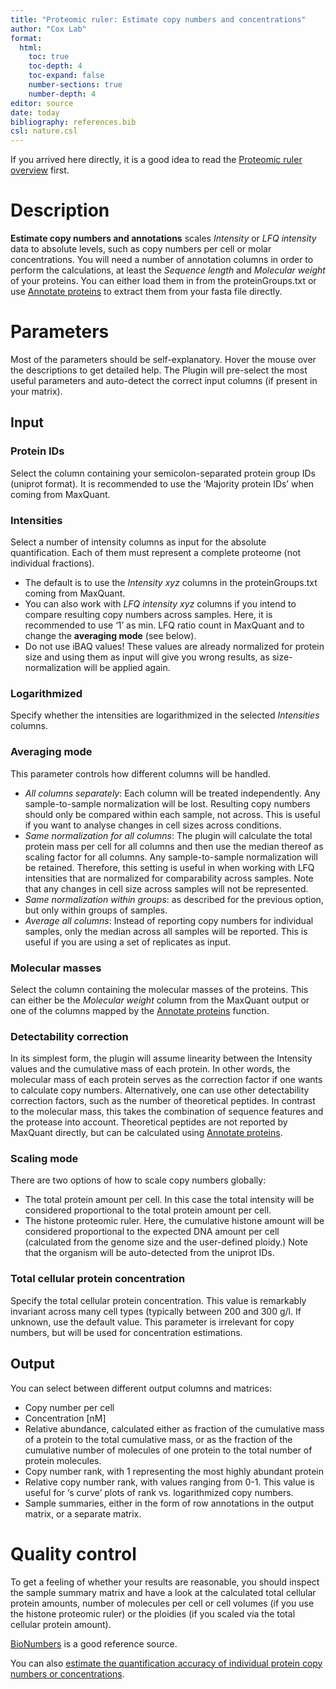 ```yaml
---
title: "Proteomic ruler: Estimate copy numbers and concentrations"
author: "Cox Lab"
format: 
  html:
    toc: true
    toc-depth: 4
    toc-expand: false
    number-sections: true
    number-depth: 4
editor: source
date: today
bibliography: references.bib
csl: nature.csl
---
```



If you arrived here directly, it is a good idea to read the [Proteomic ruler overview](proteomicruler.html) first.

# Description

**Estimate copy numbers and annotations** scales _Intensity_ or _LFQ intensity_ data to absolute levels, such as copy numbers per cell or molar concentrations.
You will need a number of annotation columns in order to perform the calculations, at least the _Sequence length_ and _Molecular weight_ of your proteins. You can either load them in from the proteinGroups.txt or use [Annotate proteins](annotateproteins.html) to extract them from your fasta file directly.

# Parameters

Most of the parameters should be self-explanatory. Hover the mouse over the descriptions to get detailed help. The Plugin will pre-select the most useful parameters and auto-detect the correct input columns (if present in your matrix).

## Input

### Protein IDs

Select the column containing your semicolon-separated protein group IDs (uniprot format). It is recommended to use the 'Majority protein IDs' when coming from MaxQuant.

### Intensities

Select a number of intensity columns as input for the absolute quantification. Each of them must represent a complete proteome (not individual fractions).

* The default is to use the _Intensity xyz_ columns in the proteinGroups.txt coming from MaxQuant.
* You can also work with _LFQ intensity xyz_ columns if you intend to compare resulting copy numbers across samples. Here, it is recommended to use '1' as min. LFQ ratio count in MaxQuant and to change the **averaging mode** (see below).
* Do not use iBAQ values! These values are already normalized for protein size and using them as input will give you wrong results, as size-normalization will be applied again.

### Logarithmized

Specify whether the intensities are logarithmized in the selected _Intensities_ columns.

### Averaging mode

This parameter controls how different columns will be handled.

* _All columns separately_: Each column will be treated independently. Any sample-to-sample normalization will be lost. Resulting copy numbers should only be compared within each sample, not across. This is useful if you want to analyse changes in cell sizes across conditions.
* _Same normalization for all columns_: The plugin will calculate the total protein mass per cell for all columns and then use the median thereof as scaling factor for all columns. Any sample-to-sample normalization will be retained. Therefore, this setting is useful in when working with LFQ intensities that are normalized for comparability across samples. Note that any changes in cell size across samples will not be represented.
* _Same normalization within groups_: as described for the previous option, but only within groups of samples.
* _Average all columns_: Instead of reporting copy numbers for individual samples, only the median across all samples will be reported. This is useful if you are using a set of replicates as input.

### Molecular masses

Select the column containing the molecular masses of the proteins. This can either be the _Molecular weight_ column from the MaxQuant output or one of the columns mapped by the [Annotate proteins](annotateproteins.html) function.

### Detectability correction

In its simplest form, the plugin will assume linearity between the Intensity values and the cumulative mass of each protein. In other words, the molecular mass of each protein serves as the correction factor if one wants to calculate copy numbers. Alternatively, one can use other detectability correction factors, such as the number of theoretical peptides. In contrast to the molecular mass, this takes the combination of sequence features and the protease into account.
Theoretical peptides are not reported by MaxQuant directly, but can be calculated using [Annotate proteins](annotateproteins.html).

### Scaling mode

There are two options of how to scale copy numbers globally:

* The total protein amount per cell. In this case the total intensity will be considered proportional to the total protein amount per cell.
* The histone proteomic ruler. Here, the cumulative histone amount will be considered proportional to the expected DNA amount per cell (calculated from the genome size and the user-defined ploidy.) Note that the organism will be auto-detected from the uniprot IDs.

### Total cellular protein concentration

Specify the total cellular protein concentration. This value is remarkably invariant across many cell types (typically between 200 and 300 g/l. If unknown, use the default value. This parameter is irrelevant for copy numbers, but will be used for concentration estimations.

## Output

You can select between different output columns and matrices:

* Copy number per cell
* Concentration [nM]
* Relative abundance, calculated either as fraction of the cumulative mass of a protein to the total cumulative mass, or as the fraction of the cumulative number of molecules of one protein to the total number of protein molecules.
* Copy number rank, with 1 representing the most highly abundant protein
* Relative copy number rank, with values ranging from 0-1. This value is useful for 's curve' plots of rank vs. logarithmized copy numbers.
* Sample summaries, either in the form of row annotations in the output matrix, or a separate matrix.


# Quality control

To get a feeling of whether your results are reasonable, you should inspect the sample summary matrix and have a look at the calculated total cellular protein amounts, number of molecules per cell or cell volumes (if you use the histone proteomic ruler) or the ploidies (if you scaled via the total cellular protein amount).

[BioNumbers](https://bionumbers.hms.harvard.edu/keynumbers.aspx) is a good reference source.

You can also [estimate the quantification accuracy of individual protein copy numbers or concentrations](estimateaccuracy.html).



